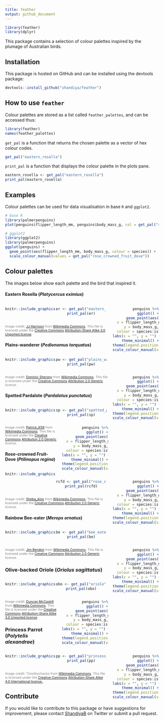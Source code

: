 ```yaml
---
title: feather
output: github_document
---
```


```r
library(feather)
library(dplyr)
```

This package contains a selection of colour palettes inspired by the plumage of Australian birds.


## Installation

This package is hosted on GitHub and can be installed using the devtools package:

```r
devtools::install_github("shandiya/feather")
```


## How to use `feather`

Colour palettes are stored as a list called `feather_palettes`, and can be accessed thus:

```r
library(feather)
names(feather_palettes)
```

`get_pal` is a function that returns the chosen palette as a vector of hex colour codes.

```r
get_pal("eastern_rosella")
```

`print_pal` is a function that displays the colour palette in the plots pane.

```r
eastern_rosella <- get_pal("eastern_rosella")
print_pal(eastern_rosella)
```

## Examples

Colour palettes can be used for data visualisation in base `R` and `ggplot2`.

```r

# base R
library(palmerpenguins)
plot(penguins$flipper_length_mm, penguins$body_mass_g, col = get_pal("rose_crowned_fruit_dove")[factor(penguins$species)], pch = 19)

# ggplot2
library(ggplot2)
library(palmerpenguins)
ggplot(penguins) +
  geom_point(aes(flipper_length_mm, body_mass_g, colour = species)) +
  scale_colour_manual(values = get_pal("rose_crowned_fruit_dove"))

```

## Colour palettes

The images below show each palette and the bird that inspired it. 

#### Eastern Rosella (*Platycercus eximius*)

<style>
.column-left{
  float: left;
  width: 33%;
  text-align: left;
}
.column-center{
  display: inline-block;
  width: 33%;
  text-align: center;
}
.column-right{
  float: right;
  width: 33%;
  text-align: right;
}
</style>

<div class="column-left">
```r
knitr::include_graphics("https://upload.wikimedia.org/wikipedia/commons/3/33/Platycercus_eximius_diemenensis_male.jpg")
```
</div>
<div class="column-center">
```r
er <- get_pal("eastern_rosella")
print_pal(er)
``` 
</div>
<div class="column-right">
```r
penguins %>%
  ggplot() +
  geom_point(aes(
    x = flipper_length_mm,
    y = body_mass_g,
    colour = species:island)) +
  labs(x = "", y = "") +
  theme_minimal() +
  theme(legend.position = "none") +
  scale_colour_manual(values = get_pal("eastern_rosella"))
``` 
</div>

<span style="color: grey; font-size: 8pt">Image credit: [JJ Harrison](https://www.jjharrison.com.au/) from [Wikimedia Commons](https://commons.wikimedia.org/wiki/File:Platycercus_eximius_diemenensis_male.jpg). This file is licensed under the [Creative Commons](https://en.wikipedia.org/wiki/Creative_Commons) [Attribution-Share Alike 3.0 Unported license](https://creativecommons.org/licenses/by-sa/3.0/deed.en).</span> 


#### Plains-wanderer (*Pedionomus torquatus*)

<div class="column-left">
```r
knitr::include_graphics("https://upload.wikimedia.org/wikipedia/commons/1/1c/Plains-wanderer_%28Pedionomus_torquatus%29_7_%2830547426803%29.jpg")
```
</div>
<div class="column-center">
```r
pw <- get_pal("plains_wanderer")
print_pal(pw)
```
</div>
<div class="column-right">
```r
penguins %>%
  ggplot() +
  geom_point(aes(
    x = flipper_length_mm,
    y = body_mass_g,
    colour = species:island)) +
  labs(x = "", y = "") +
  theme_minimal() +
  theme(legend.position = "none") +
  scale_colour_manual(values = get_pal("plains_wanderer"))
``` 
</div>

<span style="color: grey; font-size: 8pt">Image credit: [Dominic Sherony](https://www.flickr.com/people/9765210@N03) from [Wikimedia Commons](https://commons.wikimedia.org/wiki/File:Plains-wanderer_(Pedionomus_torquatus)_7_(30547426803).jpg). This file is licensed under the [Creative Commons](https://en.wikipedia.org/wiki/Creative_Commons) [Attribution 2.0 Generic](https://creativecommons.org/licenses/by/2.0/deed.en) license.</span> 


#### Spotted Pardalote (*Pardalotus punctatus*)

<div class="column-left">
```r
knitr::include_graphics("https://upload.wikimedia.org/wikipedia/commons/thumb/7/78/Spotted_Pardalote_%28Pardalotus_punctatus%29_male_%2819205338781%29.jpg/1024px-Spotted_Pardalote_%28Pardalotus_punctatus%29_male_%2819205338781%29.jpg")
```
</div>
<div class="column-center">
```r
sp <- get_pal("spotted_pardalote")
print_pal(sp)
```
</div>
<div class="column-right">
```r
penguins %>%
  ggplot() +
  geom_point(aes(
    x = flipper_length_mm,
    y = body_mass_g,
    colour = species:island)) +
  labs(x = "", y = "") +
  theme_minimal() +
  theme(legend.position = "none") +
  scale_colour_manual(values = get_pal("spotted_pardalote"))
``` 
</div>

<span style="color: grey; font-size: 8pt">Image credit: [Patrick_K59](https://www.flickr.com/people/63175631@N02) from [Wikimedia Commons](https://commons.wikimedia.org/wiki/File:Spotted_Pardalote_(Pardalotus_punctatus)_male_(19205338781).jpg). This file is licensed under the [Creative Commons](https://en.wikipedia.org/wiki/Creative_Commons) [Attribution 2.0 Generic](https://creativecommons.org/licenses/by/2.0/deed.en) license.</span>


#### Rose-crowned Fruit-Dove (*Ptilinopus regina*)

<div class="column-left">
```r
knitr::include_graphics("https://upload.wikimedia.org/wikipedia/commons/7/72/Rose_crowned_Fruit_Dove_at_Australia_Zoo-1_%289098717408%29.jpg")
```
</div>
<div class="column-center">
```r
rcfd <- get_pal("rose_crowned_fruit_dove")
print_pal(rcfd)
```
</div>
<div class="column-right">
```r
penguins %>%
  ggplot() +
  geom_point(aes(
    x = flipper_length_mm,
    y = body_mass_g,
    colour = species:island)) +
  labs(x = "", y = "") +
  theme_minimal() +
  theme(legend.position = "none") +
  scale_colour_manual(values = get_pal("rose_crowned_fruit_dove"))
``` 
</div>

<span style="color: grey; font-size: 8pt">Image credit: [Sheba_Also](https://www.flickr.com/people/34534185@N00) from [Wikimedia Commons](https://commons.m.wikimedia.org/wiki/File:Rose_crowned_Fruit_Dove_at_Australia_Zoo-1_(9098717408).jpg). This file is licensed under the [Creative Commons](https://en.wikipedia.org/wiki/Creative_Commons) [Attribution 2.0 Generic](https://creativecommons.org/licenses/by/2.0/deed.en) license.</span>


#### Rainbow Bee-eater (*Merops ornatus*)

<div class="column-left">
```r
knitr::include_graphics("https://upload.wikimedia.org/wikipedia/commons/2/26/Rainbow_bee_eater_%289847155264%29.jpg")
```
</div>
<div class="column-center">
```r
be <- get_pal("bee_eater")
print_pal(be)
```
</div>
<div class="column-right">
```r
penguins %>%
  ggplot() +
  geom_point(aes(
    x = flipper_length_mm,
    y = body_mass_g,
    colour = species:island)) +
  labs(x = "", y = "") +
  theme_minimal() +
  theme(legend.position = "none") +
  scale_colour_manual(values = get_pal("bee_eater"))
``` 
</div>

<span style="color: grey; font-size: 8pt">Image credit: [Jim Bendon](https://www.flickr.com/people/77524419@N03) from [Wikimedia Commons](https://commons.wikimedia.org/wiki/File:Rainbow_bee_eater_(9847155264).jpg). This file is licensed under the [Creative Commons](https://en.wikipedia.org/wiki/Creative_Commons) [Attribution 2.0 Generic](https://creativecommons.org/licenses/by/2.0/deed.en) license.</span>


### Olive-backed Oriole (*Oriolus sagittatus*)

<div class="column-left">
```r
knitr::include_graphics("https://upload.wikimedia.org/wikipedia/commons/8/82/Oriolus_sagittatus_-Canberra%2C_Australia-8a.jpg")
```
</div>
<div class="column-center">
```r
obo <- get_pal("oriole")
print_pal(obo)
```
</div>
<div class="column-right">
```r
penguins %>%
  ggplot() +
  geom_point(aes(
    x = flipper_length_mm,
    y = body_mass_g,
    colour = species:island)) +
  labs(x = "", y = "") +
  theme_minimal() +
  theme(legend.position = "none") +
  scale_colour_manual(values = get_pal("oriole"))
``` 
</div>

<span style="color: grey; font-size: 8pt">Image credit: [Duncan McCaskill](https://get.google.com/albumarchive/pwa/duncan.mccaskill) from [Wikimedia Commons](https://commons.wikimedia.org/wiki/File:Oriolus_sagittatus_-Canberra,_Australia-8a.jpg). This file is licensed under the [Creative Commons](https://en.wikipedia.org/wiki/Creative_Commons) [Attribution-Share Alike 3.0 Unported license](https://creativecommons.org/licenses/by-sa/3.0/deed.en).</span>


### Princess Parrot (*Polytelis alexandrae*)

<div class="column-left">
```r
knitr::include_graphics("https://upload.wikimedia.org/wikipedia/commons/thumb/1/18/Princess_Parrot_HD_pic.JPG/640px-Princess_Parrot_HD_pic.JPG")
```
</div>
<div class="column-center">
```r
pp <- get_pal("princess_parrot")
print_pal(pp)
```
</div>
<div class="column-right">
```r
penguins %>%
  ggplot() +
  geom_point(aes(
    x = flipper_length_mm,
    y = body_mass_g,
    colour = species:island)) +
  labs(x = "", y = "") +
  theme_minimal() +
  theme(legend.position = "none") +
  scale_colour_manual(values = get_pal("princess_parrot"))
``` 
</div>

<span style="color: grey; font-size: 8pt">Image credit: Timothychacko from [Wikimedia Commons](https://commons.wikimedia.org/wiki/File:Princess_Parrot_HD_pic.JPG). This file is licensed under the [Creative Commons](https://en.wikipedia.org/wiki/Creative_Commons) [Attribution-Share Alike 4.0 International license.](https://creativecommons.org/licenses/by-sa/4.0/deed.en).</span>

## Contribute

If you would like to contribute to this package or have suggestions for improvement, please contact [ShandiyaB](https://twitter.com/ShandiyaB) on Twitter or submit a pull request. 



